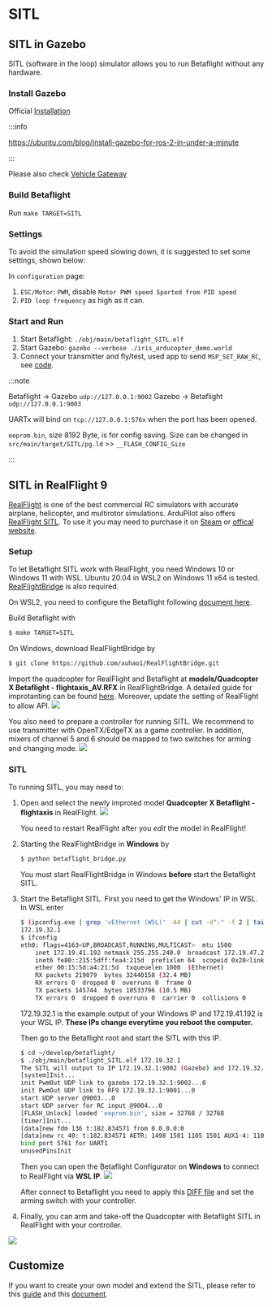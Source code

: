 # SITL

## SITL in Gazebo

SITL (software in the loop) simulator allows you to run Betaflight without any hardware.

### Install Gazebo

Official [Installation](https://gazebosim.org/docs)

:::info

https://ubuntu.com/blog/install-gazebo-for-ros-2-in-under-a-minute

:::

Please also check [Vehicle Gateway](https://github.com/osrf/vehicle_gateway)

### Build Betaflight

Run `make TARGET=SITL`

### Settings

To avoid the simulation speed slowing down, it is suggested to set some settings, shown below:

In `configuration` page:

1. `ESC/Motor`: `PWM`, disable `Motor PWM speed Sparted from PID speed`
2. `PID loop frequency` as high as it can.

### Start and Run

1. Start Betaflight: `./obj/main/betaflight_SITL.elf`
2. Start Gazebo: `gazebo --verbose ./iris_arducopter_demo.world`
3. Connect your transmitter and fly/test, used app to send `MSP_SET_RAW_RC`, see [code](https://github.com/cs8425/msp-controller).

:::note

Betaflight -> Gazebo `udp://127.0.0.1:9002`
Gazebo -> Betaflight `udp://127.0.0.1:9003`

UARTx will bind on `tcp://127.0.0.1:576x` when the port has been opened.

`eeprom.bin`, size 8192 Byte, is for config saving.
Size can be changed in `src/main/target/SITL/pg.ld` >> `__FLASH_CONFIG_Size`

:::

## SITL in RealFlight 9

[RealFlight](https://www.realflight.com/) is one of the best commercial RC simulators with accurate airplane, helicopter, and multirotor simulations.
ArduPilot also offers [RealFlight SITL](https://ardupilot.org/dev/docs/sitl-with-realflight.html).
To use it you may need to purchase it on [Steam](https://store.steampowered.com/app/1070820/RealFlight_95S/) or [offical website](https://www.realflight.com/).

### Setup

To let Betaflight SITL work with RealFlight, you need Windows 10 or Windows 11 with WSL.
Ubuntu 20.04 in WSL2 on Windows 11 x64 is tested.
[RealFlightBridge](https://github.com/xuhao1/RealFlightBridge) is also required.

On WSL2, you need to configure the Betaflight following [document here](/docs/development/Building-in-Windows).

Build Betaflight with

```bash
$ make TARGET=SITL
```

On Windows, download RealFlightBridge by

```bash
$ git clone https://github.com/xuhao1/RealFlightBridge.git
```

Import the quadcopter for RealFlight and Betaflight at **models/Quadcopter X Betaflight - flightaxis_AV.RFX** in RealFlightBridge. A detailed guide for improtanting can be found [here](https://ardupilot.org/dev/docs/sitl-with-realflight.html).
Moreover, update the setting of RealFlight to allow API.
![](/img/sitl/rf_settings.jpg)

You also need to prepare a controller for running SITL.
We recommend to use transmitter with OpenTX/EdgeTX as a game controller. In addition, mixers of channel 5 and 6 should be mapped to two switches for arming and changing mode.
![](/img/sitl/transmitter.jpg)

### SITL

To running SITL, you may need to:

1. Open and select the newly improted model **Quadcopter X Betaflight - flightaxis** in RealFlight.
   ![](/img/sitl/select.jpg)

   You need to restart RealFlight after you _edit_ the model in RealFlight!

2. Starting the RealFlightBridge in **Windows** by

   ```bash
   $ python betaflight_bridge.py
   ```

   You must start RealFlightBridge in Windows **before** start the Betaflight SITL.

3. Start the Betaflight SITL.
   First you need to get the Windows' IP in WSL.
   In WSL enter

   ```bash
   $ (ipconfig.exe | grep 'vEthernet (WSL)' -A4 | cut -d":" -f 2 | tail -n1 | sed -e 's/\s*//g')
   172.19.32.1
   $ ifconfig
   eth0: flags=4163<UP,BROADCAST,RUNNING,MULTICAST>  mtu 1500
       inet 172.19.41.192 netmask 255.255.240.0  broadcast 172.19.47.255
       inet6 fe80::215:5dff:fea4:215d  prefixlen 64  scopeid 0x20<link>
       ether 00:15:5d:a4:21:5d  txqueuelen 1000  (Ethernet)
       RX packets 219079  bytes 32440158 (32.4 MB)
       RX errors 0  dropped 0  overruns 0  frame 0
       TX packets 145744  bytes 10533796 (10.5 MB)
       TX errors 0  dropped 0 overruns 0  carrier 0  collisions 0
   ```

   172.19.32.1 is the example output of your Windows IP and 172.19.41.192 is your WSL IP. **These IPs change everytime you reboot the computer.**

   Then go to the Betaflight root and start the SITL with this IP.

   ```bash
   $ cd ~/develop/betaflight/
   $ ./obj/main/betaflight_SITL.elf 172.19.32.1
   The SITL will output to IP 172.19.32.1:9002 (Gazebo) and 172.19.32.1:9001 (RealFlightBridge)
   [system]Init...
   init PwmOut UDP link to gazebo 172.19.32.1:9002...0
   init PwmOut UDP link to RF9 172.19.32.1:9001...0
   start UDP server @9003...0
   start UDP server for RC input @9004...0
   [FLASH_Unlock] loaded 'eeprom.bin', size = 32768 / 32768
   [timer]Init...
   [data]new fdm 136 t:182.834571 from 0.0.0.0:0
   [data]new rc 40: t:182.834571 AETR: 1498 1501 1105 1501 AUX1-4: 1100 1899 1899 1100
   bind port 5761 for UART1
   unusedPinsInit
   ```

   Then you can open the Betaflight Configurator on **Windows** to connect to RealFlight via **WSL IP**.
   ![](/img/sitl/betaflight.jpg)

   After connect to Betaflight you need to apply this [DIFF file](/sitl/BTFL_quadcopter_rf9.txt) and set the arming switch with your controller.

4. Finally, you can arm and take-off the Quadcopter with Betaflight SITL in RealFlight with your controller.

![](/img/sitl/SITL_RF.jpg)

## Customize

If you want to create your own model and extend the SITL, please refer to this [guide](http://www.knifeedge.com/KEmax/) and this [document](https://github.com/xuhao1/RealFlightBridge/blob/main/docs/realflight_protocol.md).
